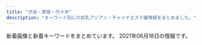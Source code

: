 ```yaml
---
title: "渋谷・原宿・代々木"
description: "キーワード別にの巨乳アジアン・チャイナエステ嬢情報をまとめました。"
---
```


新着画像と新着キーワードをまとめています。
2021年06月18日の情報です。

<DmmAffiliateIns />
<KeywordTable
  shops={
    [
    {
        "url": "http://angel.est.cm/",
        "name": "Angel",
        "keywords": {
            "86": 6,
            "E": 4,
            "88": 2,
            "C": 2,
            "D": 8,
            "87": 6
        },
        "img_links": [
            "http://angel.est.cm/img/r4.jpg",
            "http://angel.est.cm/photos/sites/23/2018/10/2018100318475591.jpg",
            "http://angel.est.cm/img/footer.png",
            "http://angel.est.cm/img/r2.jpg",
            "http://angel.est.cm/img/top.png",
            "http://angel.est.cm/img/r1.jpg",
            "http://angel.est.cm/photos/sites/23/2016/08/staff2.jpg",
            "http://angel.est.cm/img/r3.jpg",
            "http://angel.est.cm/photos/sites/23/2019/05/2019051010094757.jpg",
            "http://angel.est.cm/photos/sites/23/2019/05/2019051010094759.jpg",
            "http://angel.est.cm/photos/sites/23/2019/05/2019051010094748.jpg",
            "http://angel.est.cm/photos/sites/23/2019/11/2019110102361631.jpg",
            "http://angel.est.cm/photos/sites/23/2019/05/2019051010094797.jpg"
        ],
        "station": "JR\u6e0b\u8c37\u99c5\u5bae\u76ca\u5742\u53e3"
    },
    {
        "img_links": [
            "http://awaawa-fairy.work/sp/img/t-o.jpg",
            "http://awaawa-fairy.work/sp/img/tel.jpg",
            "http://awaawa-fairy.work/sp/img/p-28.png",
            "http://awaawa-fairy.work/sp/img/info.jpg",
            "http://awaawa-fairy.work/img/sta18.png",
            "http://awaawa-fairy.work/img/st18.png",
            "http://awaawa-fairy.work/img/sta26.png",
            "http://awaawa-fairy.work/img/st017.png",
            "http://awaawa-fairy.work/sp/img/p-22.png",
            "http://awaawa-fairy.work/sp/img/sta26.png",
            "http://awaawa-fairy.work/img/st28.png",
            "http://awaawa-fairy.work/img/sta27.png",
            "http://awaawa-fairy.work/img/nos.png",
            "http://awaawa-fairy.work/img/st15.png",
            "http://awaawa-fairy.work/sp/img/sta15.png",
            "http://awaawa-fairy.work/sp/img/t-r.jpg",
            "http://awaawa-fairy.work/img/st018.png",
            "http://awaawa-fairy.work/img/st27.png",
            "http://awaawa-fairy.work/img/st29.png",
            "http://awaawa-fairy.work/sp/img/add.jpg",
            "http://awaawa-fairy.work/img/sta28.png",
            "http://awaawa-fairy.work/sp/img/line.jpg",
            "http://awaawa-fairy.work/img/st26.png",
            "http://awaawa-fairy.work/sp/img/time.jpg",
            "http://awaawa-fairy.work/sp/img/pc.jpg",
            "http://awaawa-fairy.work/img/sta29.png",
            "http://awaawa-fairy.work/img/sta17.png",
            "http://awaawa-fairy.work/sp/img/botton.jpg",
            "http://awaawa-fairy.work/sp/img/p-18.png",
            "http://awaawa-fairy.work/sp/img/t-a.jpg",
            "http://awaawa-fairy.work/sp/img/sta22.png",
            "http://awaawa-fairy.work/sp/img/sta17.png",
            "http://awaawa-fairy.work/sp/img/sta29.png",
            "http://awaawa-fairy.work/sp/img/sta28.png",
            "http://awaawa-fairy.work/img/sta15.png",
            "http://awaawa-fairy.work/sp/img/sys.jpg",
            "http://awaawa-fairy.work/img/head.png",
            "http://awaawa-fairy.work/img/st22.png",
            "http://awaawa-fairy.work/sp/img/mv.jpg",
            "http://awaawa-fairy.work/sp/img/sta27.png",
            "http://awaawa-fairy.work/sp/img/t-s.jpg",
            "http://awaawa-fairy.work/sp/img/t-t.jpg",
            "http://awaawa-fairy.work/img/sta22.png",
            "http://awaawa-fairy.work/sp/img/pic.jpg",
            "http://awaawa-fairy.work/img/bottom.png",
            "http://awaawa-fairy.work/img/mo.png",
            "http://awaawa-fairy.work/sp/img/tit.jpg",
            "http://awaawa-fairy.work/sp/img/sta18.png",
            "http://awaawa-fairy.work/img/st4.png",
            "http://awaawa-fairy.work/img/st17.png"
        ],
        "name": "\u6ce1\u6ce1\u30d5\u30a7\u30a2\u30ea\u30fc",
        "station": "JR\u6e0b\u8c37\u99c5\u897f\u53e3",
        "url": "http://awaawa-fairy.work/",
        "keywords": {
            "E": 2,
            "F": 1,
            "C": 17,
            "D": 4,
            "88": 5,
            "87": 5,
            "86": 3,
            "85": 4
        }
    },
    {
        "img_links": [
            "http://www.aixin.co.jp/images/staff/eri/eri.png",
            "http://www.aixin.co.jp/images/staff/aki/aki.png",
            "http://www.aixin.co.jp/images/staff/mirai/mirai.png",
            "http://www.aixin.co.jp/images/staff/mika2/2.png",
            "http://www.aixin.co.jp/images/costume/1.png",
            "http://www.aixin.co.jp/images/staff/yuzu/2.jpg",
            "http://www.aixin.co.jp/images/staff/yui2/yui2.png",
            "http://www.aixin.co.jp/images/staff/jyujyu/1.jpg",
            "http://www.aixin.co.jp/images/staff/yuzu/yuzu.jpg",
            "http://www.aixin.co.jp/images/wanted/wanted.png",
            "http://www.aixin.co.jp/images/staff/ayaka/ayaka.jpg",
            "http://www.aixin.co.jp/images/top_pic/top2.jpg",
            "http://www.aixin.co.jp/images/costume/2.png",
            "http://www.aixin.co.jp/images/staff/miharu/miharu.png",
            "http://www.aixin.co.jp/images/staff/chiemi/chiemi.jpg",
            "http://www.aixin.co.jp/images/staff/mika2/mika2.png",
            "http://www.aixin.co.jp/images/staff/miya2/miya2.jpg",
            "http://www.aixin.co.jp/images/staff/chiemi/1.jpg",
            "http://www.aixin.co.jp/images/staff/mika2/1.png",
            "http://www.aixin.co.jp/images/price/tokusen.jpg",
            "http://www.aixin.co.jp/images/costume/7.png",
            "http://www.aixin.co.jp/images/price/long.jpg",
            "http://www.aixin.co.jp/images/staff/akane/akane.png",
            "http://www.aixin.co.jp/images/staff/ruru2/2.jpg",
            "http://www.aixin.co.jp/images/staff/ruri2/ruri2.png",
            "http://www.aixin.co.jp/images/staff/koko/koko.png",
            "http://www.aixin.co.jp/images/map/google.png",
            "http://www.aixin.co.jp/images/staff/rara/rara.png",
            "http://www.aixin.co.jp/images/staff/jyujyu/jyujyu.jpg",
            "http://www.aixin.co.jp/images/top/top.jpg",
            "http://www.aixin.co.jp/images/staff/ran/ran.png",
            "http://www.aixin.co.jp/images/price/aroma.jpg",
            "http://www.aixin.co.jp/images/staff/ruru2/ruru2.jpg",
            "http://www.aixin.co.jp/images/costume/6.png",
            "http://www.aixin.co.jp/images/staff/sara/sara.jpg",
            "http://www.aixin.co.jp/images/staff/miki/2.jpg",
            "http://www.aixin.co.jp/images/staff/ayaka/1.jpg",
            "http://www.aixin.co.jp/images/costume/3.png",
            "http://www.aixin.co.jp/images/staff/mimi2/mimi2.png",
            "http://www.aixin.co.jp/images/staff/haruka2/haruka2.png",
            "http://www.aixin.co.jp/images/staff/miki/miki.jpg",
            "http://www.aixin.co.jp/images/costume/4.png",
            "http://www.aixin.co.jp/images/price/hirou.jpg"
        ],
        "url": "http://www.aixin.co.jp/",
        "station": "JR\u6e0b\u8c37\u99c5",
        "keywords": {},
        "name": "\u30a2\u30a4\u30b7\u30f3"
    },
    {
        "url": "http://kokoronosato.tyo.cm/",
        "keywords": {
            "D": 24,
            "86": 12,
            "83": 4,
            "85": 4,
            "87": 8,
            "C": 19
        },
        "img_links": [
            "http://kokoronosato.tyo.cm/photos/sites/15/2020/08/2020082205444661.jpg",
            "http://kokoronosato.tyo.cm/images/themes/pink/s_pickup.png",
            "http://kokoronosato.tyo.cm/images/themes/pink/no1.png",
            "http://kokoronosato.tyo.cm/photos/sites/15/2020/08/2020082205443766.jpg",
            "http://kokoronosato.tyo.cm/images/room4.jpg",
            "http://kokoronosato.tyo.cm/images/themes/pink/r3.jpg",
            "http://kokoronosato.tyo.cm/images/room2.jpg",
            "http://kokoronosato.tyo.cm/images/room3.jpg",
            "http://kokoronosato.tyo.cm/link/88x31b.jpg",
            "http://kokoronosato.tyo.cm/images/themes/pink/line.png",
            "http://kokoronosato.tyo.cm/images/themes/pink/s_staff.png",
            "http://kokoronosato.tyo.cm/photos/sites/15/2020/08/2020082203135850.jpg",
            "http://kokoronosato.tyo.cm/images/themes/pink/s_newface.png",
            "http://kokoronosato.tyo.cm/images/room1.jpg",
            "http://kokoronosato.tyo.cm/photos/sites/15/2019/07/2019072809445954.jpg",
            "http://kokoronosato.tyo.cm/photos/sites/15/2020/08/2020082203150030.jpg",
            "http://kokoronosato.tyo.cm/link/walker88.jpg",
            "http://kokoronosato.tyo.cm/link/8831.jpg",
            "http://kokoronosato.tyo.cm/images/themes/pink/mobile.jpg",
            "http://kokoronosato.tyo.cm/photos/sites/15/2019/07/2019072809470568.jpg",
            "http://kokoronosato.tyo.cm/photos/sites/15/2019/07/2019072809465934.jpg",
            "http://kokoronosato.tyo.cm/link/esthelove88-31.jpg",
            "http://kokoronosato.tyo.cm/images/themes/pink/s_news.png",
            "http://kokoronosato.tyo.cm/images/themes/pink/s_link.png",
            "http://menlog.net/link/menlog8831.jpg",
            "http://kokoronosato.tyo.cm/link/e0016.jpg",
            "http://kokoronosato.tyo.cm/images/themes/pink/no2.png",
            "http://kokoronosato.tyo.cm/link/massage-de_88_31.jpg",
            "http://kokoronosato.tyo.cm/photos/sites/15/2019/07/2019072809450776.jpg",
            "http://kokoronosato.tyo.cm/images/themes/pink/s_ranking.png",
            "http://kokoronosato.tyo.cm/photos/sites/15/2020/08/2020082205444313.jpg"
        ],
        "name": "\u68ee\u306e\u9999",
        "station": "JR\u6e0b\u8c37\u99c5\u6771\u53e3"
    },
    {
        "name": "\u30b9\u30ef\u30f3",
        "url": "http://www.e-god.work/",
        "img_links": [
            "http://www.e-god.work/images/2.jpg",
            "http://www.e-god.work/images/1.jpg",
            "http://www.e-god.work/images/head.jpg",
            "http://www.e-god.work/images/sys1.jpg",
            "http://www.e-god.work/images/int1.jpg",
            "http://www.e-god.work/images/mobile.jpg",
            "http://www.e-god.work/img/koko2.jpg",
            "http://www.e-god.work/img/koko1.jpg",
            "http://www.e-god.work/images/sys2.jpg",
            "http://www.e-god.work/images/line.png",
            "http://www.e-god.work/images/info.jpg",
            "http://www.e-god.work/images/int2.jpg",
            "http://www.e-god.work/images/interior_t.jpg",
            "http://www.e-god.work/images/news.jpg",
            "http://www.e-god.work/images/ais.jpg",
            "http://www.e-god.work/img/zb.jpg",
            "http://www.e-god.work/img/eri1.jpg",
            "http://www.e-god.work/images/tel.jpg",
            "http://www.e-god.work/images/4.jpg",
            "http://www.e-god.work/img/yuki1.jpg",
            "http://www.e-god.work/images/staff_t.jpg"
        ],
        "station": "JR\u6e0b\u8c37\u99c5\u30cf\u30c1\u516c\u53e3",
        "keywords": {}
    },
    {
        "station": "JR\u6e0b\u8c37\u99c5\u30cf\u30c1\u516c\u53e3",
        "name": "\u9ec4\u91d1\u6d77\u5cb8",
        "keywords": {
            "84": 54,
            "D": 16,
            "C": 60,
            "87": 13,
            "86": 13,
            "E": 7
        },
        "url": "http://www.ogon.work/",
        "img_links": [
            "http://www.ogon.work/staff/aya1.jpg",
            "http://www.ogon.work/staff/ayumi1.jpg",
            "http://www.ogon.work/img/s/s_qa.png",
            "http://www.ogon.work/staff/aya2.jpg",
            "http://www.ogon.work/staff/aya3.jpg",
            "http://www.ogon.work/img/bana02.jpg",
            "http://www.ogon.work/img/contentsbottom.png",
            "http://www.ogon.work/img/icon/new.jpg",
            "http://www.ogon.work/staff/ai2.jpg",
            "http://www.ogon.work/staff/ai3.jpg",
            "http://www.ogon.work/staff/hana1.jpg",
            "http://www.ogon.work/staff/ayumi2.jpg",
            "http://www.ogon.work/staff/yuki2.jpg",
            "http://www.ogon.work/img/bana03.jpg",
            "http://www.ogon.work/staff/ayumi3.jpg",
            "http://www.ogon.work/staff/yuki1.jpg",
            "http://www.ogon.work/staff/ai1.jpg",
            "http://www.ogon.work/img/interior.jpg",
            "http://www.ogon.work/staff/momo1.jpg"
        ]
    },
    {
        "url": "http://www.kaede-es.club/",
        "img_links": [
            "http://www.kaede-es.club/images/staff/6.jpg",
            "http://www.kaede-es.club/images/index-tiba_09.jpg",
            "http://www.kaede-es.club/images/nav/nav-staff.jpg",
            "http://www.kaede-es.club/images/staff/2/momo.jpg",
            "http://www.kaede-es.club/images/nav/nav-job.jpg",
            "http://www.kaede-es.club/images/staff/2/riri.jpg",
            "http://www.kaede-es.club/images/staff/2/7.jpg",
            "http://www.kaede-es.club/images/index-tiba_02.jpg",
            "http://www.kaede-es.club/images/staff/neinei2.jpg",
            "http://www.kaede-es.club/images/staff/900938665947495901-225x300.jpg",
            "http://www.kaede-es.club/images/staff/2/hana.jpg",
            "http://www.kaede-es.club/images/shop/DSC_0086-300x199.jpg",
            "http://www.kaede-es.club/psd/off32.jpg",
            "http://www.kaede-es.club/images/t-off-ico.jpg",
            "http://www.kaede-es.club/images/nav/nav-sys.jpg",
            "http://www.kaede-es.club/images/staff/4/yuyu2.jpg",
            "http://www.kaede-es.club/images/staff/4/sati.jpg",
            "http://www.kaede-es.club/psd/off2-1.jpg",
            "http://www.kaede-es.club/images/index-tiba_04.jpg",
            "http://www.kaede-es.club/css/2.jpeg",
            "http://www.kaede-es.club/images/index-tiba_13.jpg",
            "http://www.kaede-es.club/images/staff/mimi.jpg",
            "http://www.kaede-es.club/images/shop/DSC_0998-199x300.jpg",
            "http://www.kaede-es.club/images/index-tiba_10.jpg",
            "http://www.kaede-es.club/images/shop/DSC_0087-221x300.jpg"
        ],
        "name": "\u6953",
        "keywords": {},
        "station": "JR\u4ee3\u3005\u6728\u99c5"
    }
]
}
/>
<DmmAffiliateScript />
